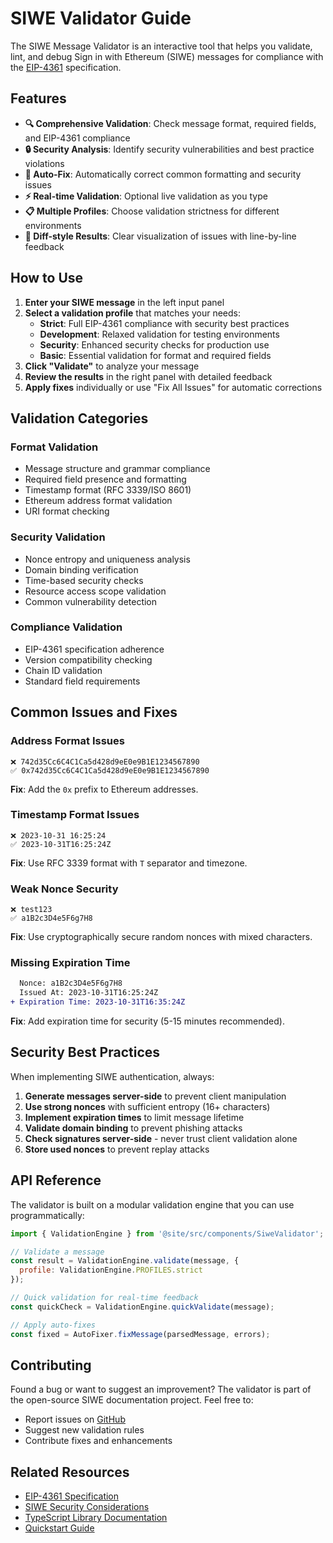 # SIWE Validator Guide

The SIWE Message Validator is an interactive tool that helps you validate, lint, and debug Sign in with Ethereum (SIWE) messages for compliance with the [EIP-4361](https://eips.ethereum.org/EIPS/eip-4361) specification.

## Features

- **🔍 Comprehensive Validation**: Check message format, required fields, and EIP-4361 compliance
- **🔒 Security Analysis**: Identify security vulnerabilities and best practice violations  
- **🔧 Auto-Fix**: Automatically correct common formatting and security issues
- **⚡ Real-time Validation**: Optional live validation as you type
- **📋 Multiple Profiles**: Choose validation strictness for different environments
- **📝 Diff-style Results**: Clear visualization of issues with line-by-line feedback

## How to Use

1. **Enter your SIWE message** in the left input panel
2. **Select a validation profile** that matches your needs:
   - **Strict**: Full EIP-4361 compliance with security best practices
   - **Development**: Relaxed validation for testing environments
   - **Security**: Enhanced security checks for production use
   - **Basic**: Essential validation for format and required fields
3. **Click "Validate"** to analyze your message
4. **Review the results** in the right panel with detailed feedback
5. **Apply fixes** individually or use "Fix All Issues" for automatic corrections

## Validation Categories

### Format Validation
- Message structure and grammar compliance
- Required field presence and formatting
- Timestamp format (RFC 3339/ISO 8601)
- Ethereum address format validation
- URI format checking

### Security Validation  
- Nonce entropy and uniqueness analysis
- Domain binding verification
- Time-based security checks
- Resource access scope validation
- Common vulnerability detection

### Compliance Validation
- EIP-4361 specification adherence
- Version compatibility checking
- Chain ID validation
- Standard field requirements

## Common Issues and Fixes

### Address Format Issues
```
❌ 742d35Cc6C4C1Ca5d428d9eE0e9B1E1234567890
✅ 0x742d35Cc6C4C1Ca5d428d9eE0e9B1E1234567890
```
**Fix**: Add the `0x` prefix to Ethereum addresses.

### Timestamp Format Issues
```
❌ 2023-10-31 16:25:24
✅ 2023-10-31T16:25:24Z
```
**Fix**: Use RFC 3339 format with `T` separator and timezone.

### Weak Nonce Security
```
❌ test123
✅ a1B2c3D4e5F6g7H8
```
**Fix**: Use cryptographically secure random nonces with mixed characters.

### Missing Expiration Time
```diff
  Nonce: a1B2c3D4e5F6g7H8
  Issued At: 2023-10-31T16:25:24Z
+ Expiration Time: 2023-10-31T16:35:24Z
```
**Fix**: Add expiration time for security (5-15 minutes recommended).

## Security Best Practices

When implementing SIWE authentication, always:

1. **Generate messages server-side** to prevent client manipulation
2. **Use strong nonces** with sufficient entropy (16+ characters)
3. **Implement expiration times** to limit message lifetime
4. **Validate domain binding** to prevent phishing attacks
5. **Check signatures server-side** - never trust client validation alone
6. **Store used nonces** to prevent replay attacks

## API Reference

The validator is built on a modular validation engine that you can use programmatically:

```javascript
import { ValidationEngine } from '@site/src/components/SiweValidator';

// Validate a message
const result = ValidationEngine.validate(message, {
  profile: ValidationEngine.PROFILES.strict
});

// Quick validation for real-time feedback  
const quickCheck = ValidationEngine.quickValidate(message);

// Apply auto-fixes
const fixed = AutoFixer.fixMessage(parsedMessage, errors);
```

## Contributing

Found a bug or want to suggest an improvement? The validator is part of the open-source SIWE documentation project. Feel free to:

- Report issues on [GitHub](https://github.com/signinwithethereum/docs/issues)
- Suggest new validation rules
- Contribute fixes and enhancements

## Related Resources

- [EIP-4361 Specification](https://eips.ethereum.org/EIPS/eip-4361)
- [SIWE Security Considerations](../security-considerations.md)
- [TypeScript Library Documentation](../libraries/typescript.mdx)
- [Quickstart Guide](../quickstart/index.md)